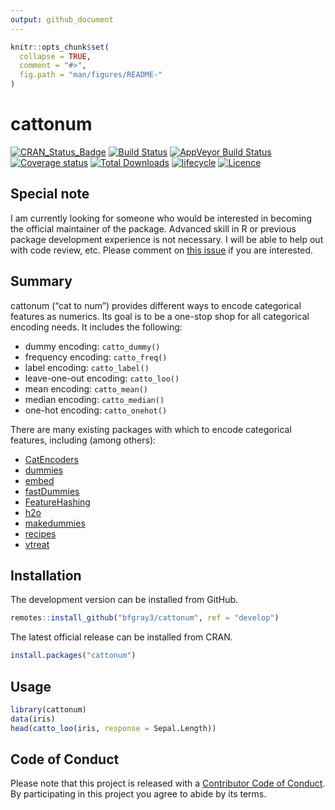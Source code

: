 ```yaml
---
output: github_document
---
```


<!-- README.md is generated from README.Rmd. Please edit that file -->

```r
knitr::opts_chunk$set(
  collapse = TRUE,
  comment = "#>",
  fig.path = "man/figures/README-"
)
```

# cattonum

[![CRAN_Status_Badge](http://www.r-pkg.org/badges/version/cattonum)](https://cran.r-project.org/package=cattonum)
[![Build Status](https://travis-ci.org/bfgray3/cattonum.svg?branch=master)](https://travis-ci.org/bfgray3/cattonum)
[![AppVeyor Build Status](https://ci.appveyor.com/api/projects/status/github/bfgray3/cattonum?branch=master&svg=true)](https://ci.appveyor.com/project/bfgray3/cattonum)
[![Coverage status](https://codecov.io/gh/bfgray3/cattonum/branch/master/graph/badge.svg)](https://codecov.io/github/bfgray3/cattonum?branch=master)
[![Total Downloads](http://cranlogs.r-pkg.org/badges/grand-total/cattonum)](https://cran.r-project.org/package=cattonum)
[![lifecycle](https://img.shields.io/badge/lifecycle-maturing-blue.svg)](https://www.tidyverse.org/lifecycle/#maturing)
[![Licence](https://img.shields.io/github/license/mashape/apistatus.svg)](http://choosealicense.com/licenses/mit/)

## Special note

I am currently looking for someone who would be interested in becoming the official maintainer of the package. Advanced skill in R or previous package development experience is not necessary. I will be able to help out with code review, etc.  Please comment on [this issue](https://github.com/bfgray3/cattonum/issues/40) if you are interested.

## Summary

cattonum ("cat to num") provides different ways to encode categorical features as numerics.  Its goal is to be a one-stop shop for all categorical encoding needs.  It includes the following:

* dummy encoding: `catto_dummy()`
* frequency encoding: `catto_freq()`
* label encoding: `catto_label()`
* leave-one-out encoding: `catto_loo()`
* mean encoding: `catto_mean()`
* median encoding: `catto_median()`
* one-hot encoding: `catto_onehot()`

There are many existing packages with which to encode categorical features, including (among others):

* [CatEncoders](https://cran.r-project.org/package=CatEncoders)
* [dummies](https://cran.r-project.org/package=dummies)
* [embed](https://github.com/tidymodels/embed)
* [fastDummies](https://cran.r-project.org/package=fastDummies)
* [FeatureHashing](https://cran.r-project.org/package=FeatureHashing)
* [h2o](https://cran.r-project.org/package=h2o)
* [makedummies](https://cran.r-project.org/package=makedummies)
* [recipes](https://cran.r-project.org/package=recipes)
* [vtreat](https://cran.r-project.org/package=vtreat)

## Installation

The development version can be installed from GitHub.

```r
remotes::install_github("bfgray3/cattonum", ref = "develop")
```

The latest official release can be installed from CRAN.

```r
install.packages("cattonum")
```

## Usage

```r
library(cattonum)
data(iris)
head(catto_loo(iris, response = Sepal.Length))
```

## Code of Conduct

Please note that this project is released with a [Contributor Code of Conduct](CODE_OF_CONDUCT.md).
By participating in this project you agree to abide by its terms.
